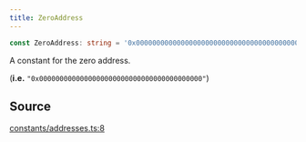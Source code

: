```yaml
---
title: ZeroAddress
---
```


```ts
const ZeroAddress: string = '0x0000000000000000000000000000000000000000';
```

A constant for the zero address.

(**i.e.** `"0x0000000000000000000000000000000000000000"`)

## Source

[constants/addresses.ts:8](https://github.com/dominant-strategies/quais-6.js/blob/3237c5c21df47dfe74b210196b4121a22539a577/src/constants/addresses.ts#L8)
